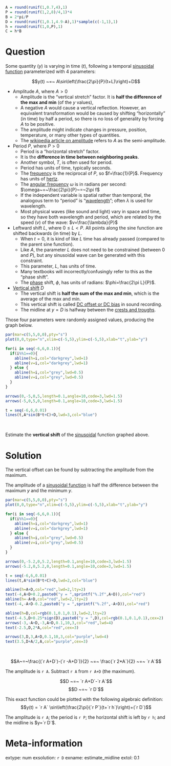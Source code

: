 ```r
A = round(runif(1,0.7,4),1)
P = round(runif(1,2,8)/4,1)*4
B = 2*pi/P
D = round(runif(1,0.1,4.9-A),1)*sample(c(-1,1),1)
h = round(runif(1,0,P),1)
C = h*B
```

Question
========


Some quantity ($y$) is varying in time ($t$), following a temporal [sinusoidal function](https://en.wikipedia.org/wiki/Sine_wave) parameterized with 4 parameters:

$$y(t) ~=~ A\sin\left(\frac{2\pi}{P}(t+L)\right)+D$$

* Amplitude $A$, where $A>0$
  * Amplitude is the "vertical stretch" factor. It is **half the difference of the max and min** (of the $y$ values),
  * A negative $A$ would cause a vertical reflection. However, an equivalent transformation would be caused by shifting "horizontally" (in time) by half a period, so there is no loss of generality by forcing $A$ to be positive.
  * The amplitude might indicate changes in pressure, position, temperature, or many other types of quantities.
  * The [wikipedia article on amplitude](https://en.wikipedia.org/wiki/Amplitude#Semi-amplitude) refers to $A$ as the semi-amplitude.
* Period $P$, where $P>0$
  * Period is a "horizontal stretch" factor.
  * It is the **difference in time between neighboring peaks**.
  * Another symbol, $T$, is often used for period.
  * Period has units of time, typically seconds.
  * The [frequency](https://en.wikipedia.org/wiki/Frequency) is the reciprocal of $P$, so $f=\frac{1}{P}$. Frequency has units of [hertz](https://en.wikipedia.org/wiki/Hertz).
  * The [angular frequency](https://en.wikipedia.org/wiki/Angular_frequency) $\omega$ is in radians per second: $\omega~=~\frac{2\pi}{P}~=~2\pi f$
  * If the independent variable is spatial rather than temporal, the analogous term to "period" is "[wavelength](https://en.wikipedia.org/wiki/Wavelength)"; often $\lambda$ is used for wavelength.
  * Most physical waves (like sound and light) vary in space and time, so they have both wavelength and period, which are related by the speed ($v$) of the wave: $v=\frac{\lambda}{P}$
* Leftward shift $L$, where $0\le L<P$. All points along the sine function are shifted backwards (in time) by $L$.
  * When $t=0$, it is kind of like $L$ time has already passed (compared to the parent sine function).
  * Like $A$, the parameter $L$ does not need to be constrained (between 0 and $P$), but any sinusoidal wave can be generated with this constraint.
  * This parameter, $L$, has units of time.
  * Many textbooks will incorrectly/confusingly refer to this as the "phase shift".
  * The [phase](https://en.wikipedia.org/wiki/Phase_(waves)) shift, $\phi$, has units of radians: $\phi=\frac{2\pi L}{P}$.
* [Vertical shift](https://manual.audacityteam.org/man/dc_offset.html) $D$
  * The vertical shift is **half the sum of the max and min**, which is the average of the max and min.
  * This vertical shift is called [DC offset or DC bias](https://en.wikipedia.org/wiki/DC_bias) in sound recording.
  * The midline at $y=D$ is halfway between the [crests and troughs](https://en.wikipedia.org/wiki/Crest_and_trough).




Those four parameters were randomly assigned values, producing the graph below.

```r
par(mar=c(5,5,0,0),pty="s")
plot(0,0,type="n",xlim=c(-5,5),ylim=c(-5,5),xlab="t",ylab="y")

for(i in seq(-6,6,0.1)){
  if(i%%1==0){
    abline(h=i,col="darkgrey",lwd=1)
    abline(v=i,col="darkgrey",lwd=1)
  } else {
    abline(h=i,col="grey",lwd=0.5)
    abline(v=i,col="grey",lwd=0.5)
  }
}

arrows(0,-5,0,5,length=0.1,angle=10,code=3,lwd=1.5)
arrows(-5,0,5,0,length=0.1,angle=10,code=3,lwd=1.5)

t = seq(-6,6,0.01)
lines(t,A*sin(B*t+C)+D,lwd=3,col="blue")
```
\

Estimate the **vertical shift** of the [sinusoidal](https://www.khanacademy.org/math/algebra2/x2ec2f6f830c9fb89:trig/x2ec2f6f830c9fb89:amp-mid-period/a/midline-amplitude-and-period-review) function graphed above.

Solution
========

The vertical offset can be found by subtracting the amplitude from the maximum.

The amplitude of a [sinusoidal function](https://en.wikipedia.org/wiki/Sine_wave) is half the difference between the maximum $y$ and the minimum $y$. 

```r
par(mar=c(5,5,0,0),pty="s")
plot(0,0,type="n",xlim=c(-5,5),ylim=c(-5,5),xlab="t",ylab="y")

for(i in seq(-6,6,0.1)){
  if(i%%1==0){
    abline(h=i,col="darkgrey",lwd=1)
    abline(v=i,col="darkgrey",lwd=1)
  } else {
    abline(h=i,col="grey",lwd=0.5)
    abline(v=i,col="grey",lwd=0.5)
  }
}

arrows(0,-5.2,0,5.2,length=0.1,angle=10,code=3,lwd=1.5)
arrows(-5.2,0,5.2,0,length=0.1,angle=10,code=3,lwd=1.5)

t = seq(-6,6,0.01)
lines(t,A*sin(B*t+C)+D,lwd=2,col="blue")

abline(h=A+D,col="red",lwd=2,lty=2)
text(-4,A+D+0.2,paste0("y = ",sprintf("%.2f",A+D)),col="red")
abline(h=-A+D,col="red",lwd=2,lty=2)
text(-4,-A+D-0.2,paste0("y = ",sprintf("%.2f",-A+D)),col="red")

abline(h=D,col=rgb(0.1,0.1,0.1),lwd=2,lty=2)
text(-4.5,D+0.25*sign(D),paste0("y = ",D),col=rgb(0.1,0.1,0.1),cex=2)
arrows(-3,-A+D,-3,A+D,0.1,10,3,col="red",lwd=4)
text(-2.5,D,2*A,col="red",cex=3)

arrows(3,D,3,A+D,0.1,10,3,col="purple",lwd=4)
text(3.5,D+A/2,A,col="purple",cex=3)


```
\

$$A~=~\frac{(`r A+D`)-(`r -A+D`)}{2} ~=~ \frac{`r 2*A`}{2} ~=~ `r A`$$

The amplitude is `r A`. Subtract `r A` from `r A+D` (the maximum).

$$D ~=~ `r A+D`-`r A`$$
$$D ~=~ `r D`$$


This exact function could be plotted with the following algebraic definition:
$$y(t) = `r A` \sin\left(\frac{2\pi}{`r P`}(t+`r h`)\right)+(`r D`)$$

The amplitude is `r A`; the period is `r P`; the horizontal shift is left by `r h`; and the midline is $y=`r D`$.


Meta-information
============
extype: num
exsolution: `r D`
exname: estimate_midline
extol: 0.1